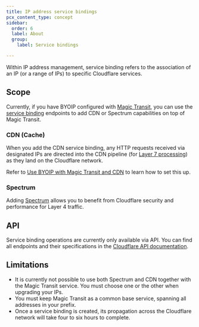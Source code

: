 ```yaml
---
title: IP address service bindings
pcx_content_type: concept
sidebar:
  order: 6
  label: About
  group:
    label: Service bindings

---
```


Within IP address management, service binding refers to the association of an IP (or a range of IPs) to specific Cloudflare services.

## Scope

Currently, if you have BYOIP configured with [Magic Transit](/magic-transit/), you can use the [service binding](/api/operations/ip-address-management-service-bindings-list-service-bindings) endpoints to add CDN or Spectrum capabilities on top of Magic Transit.

### CDN (Cache)

When you add the CDN service binding, any HTTP requests received via designated IPs are directed into the CDN pipeline (for [Layer 7 processing](/fundamentals/concepts/how-cloudflare-works/#how-cloudflare-works-as-a-reverse-proxy)) as they land on the Cloudflare network.

Refer to [Use BYOIP with Magic Transit and CDN](/byoip/service-bindings/magic-transit-with-cdn/) to learn how to set this up.

### Spectrum

Adding [Spectrum](/spectrum/) allows you to benefit from Cloudflare security and performance for Layer 4 traffic.

## API

Service binding operations are currently only available via API. You can find all endpoints and their specifications in the [Cloudflare API documentation](/api/operations/ip-address-management-service-bindings-list-service-bindings).

## Limitations

- It is currently not possible to use both Spectrum and CDN together with the Magic Transit service. You must choose one or the other when upgrading your IPs.
- You must keep Magic Transit as a common base service, spanning all addresses in your prefix.
- Once a service binding is created, its propagation across the Cloudflare network will take four to six hours to complete.